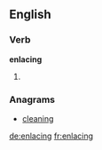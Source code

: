 ==English==

===Verb===
'''enlacing'''

# {{present participle of|[[enlace]]}}

===Anagrams===
* [[cleaning#English|cleaning]]

[[de:enlacing]]
[[fr:enlacing]]